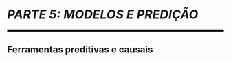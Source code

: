 
```{=latex}
\cftaddtitleline{toc}{chapter}{\rule{\textwidth}{0.4pt}}{}
```

# *PARTE 5: MODELOS E PREDIÇÃO* {#parte-5 .unnumbered}

<!--script for generating HORIZONTAL LINE-->
<hr style="height:5px;border-width:0;color:black;background-color:black">

## Ferramentas preditivas e causais {.unnumbered}

```{=latex}
\markboth{}{}
\par\noindent\rule{\textwidth}{0.05in}
```
